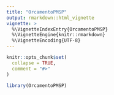 ```yaml
---
title: "OrcamentoPMSP"
output: rmarkdown::html_vignette
vignette: >
  %\VignetteIndexEntry{OrcamentoPMSP}
  %\VignetteEngine{knitr::rmarkdown}
  %\VignetteEncoding{UTF-8}
---
```


```r
knitr::opts_chunk$set(
  collapse = TRUE,
  comment = "#>"
)
```

```r
library(OrcamentoPMSP)
```
